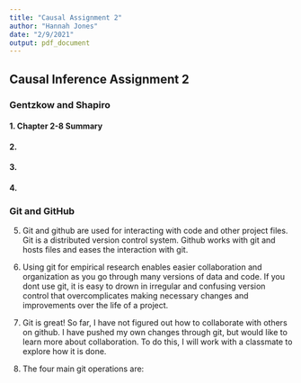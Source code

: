 ```yaml
---
title: "Causal Assignment 2"
author: "Hannah Jones"
date: "2/9/2021"
output: pdf_document
---
```


## Causal Inference Assignment 2 ##

### Gentzkow and Shapiro ###

#### 1. Chapter 2-8 Summary ####

#### 2. ####

#### 3. ####

#### 4. ####

### Git and GitHub ###

5. Git and github are used for interacting with code and other project files.  Git is a distributed version control system.  Github works with git and hosts files and eases the interaction with git.

6. Using git for empirical research enables easier collaboration and organization as you go through many versions of data and code.  If you dont use git, it is easy to drown in irregular and confusing version control that overcomplicates making necessary changes and improvements over the life of a project.

7. Git is great!  So far, I have not figured out how to collaborate with others on github.  I have pushed my own changes through git, but would like to learn more about collaboration.  To do this, I will work with a classmate to explore how it is done.

8. The four main git operations are: 


